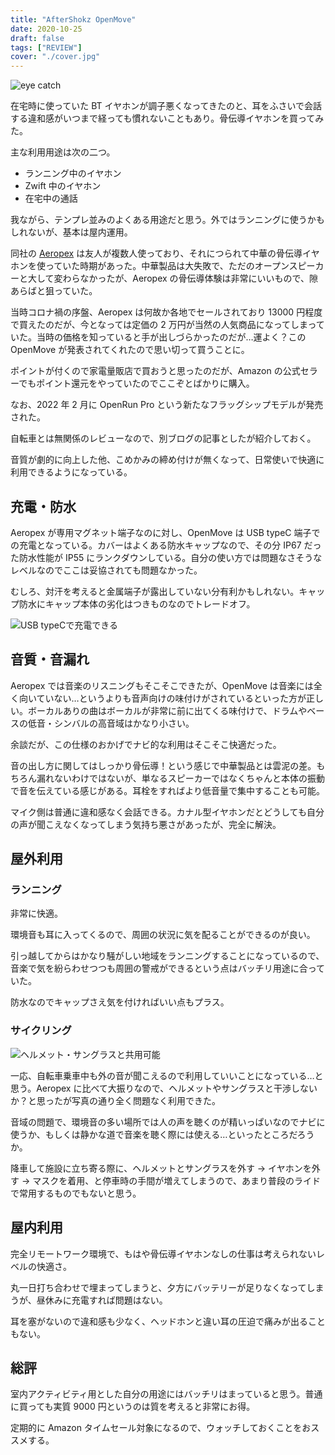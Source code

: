 ```yaml
---
title: "AfterShokz OpenMove"
date: 2020-10-25
draft: false
tags: ["REVIEW"]
cover: "./cover.jpg"
---
```


![eye catch](./cover.jpg)

在宅時に使っていた BT イヤホンが調子悪くなってきたのと、耳をふさいで会話する違和感がいつまで経っても慣れないこともあり。骨伝導イヤホンを買ってみた。

主な利用用途は次の二つ。

- ランニング中のイヤホン
- Zwift 中のイヤホン
- 在宅中の通話

我ながら、テンプレ並みのよくある用途だと思う。外ではランニングに使うかもしれないが、基本は屋内運用。

同社の [Aeropex](https://amzn.to/37BzKGN) は友人が複数人使っており、それにつられて中華の骨伝導イヤホンを使っていた時期があった。中華製品は大失敗で、ただのオープンスピーカーと大して変わらなかったが、Aeropex の骨伝導体験は非常にいいもので、隙あらばと狙っていた。

当時コロナ禍の序盤、Aeropex は何故か各地でセールされており 13000 円程度で買えたのだが、今となっては定価の 2 万円が当然の人気商品になってしまっていた。当時の価格を知っていると手が出しづらかったのだが…運よく？この OpenMove が発表されてくれたので思い切って買うことに。

ポイントが付くので家電量販店で買おうと思ったのだが、Amazon の公式セラーでもポイント還元をやっていたのでここぞとばかりに購入。

<LinkBox isAmazonLink url="https://www.amazon.co.jp/dp/B08CKGR7NN/" />

なお、2022 年 2 月に OpenRun Pro という新たなフラッグシップモデルが発売された。

自転車とは無関係のレビューなので、別ブログの記事としたが紹介しておく。

音質が劇的に向上した他、こめかみの締め付けが無くなって、日常使いで快適に利用できるようになっている。

<LinkBox url="https://gensobunya-tech.hatenablog.com/entry/2022/02/18/233605" />

## 充電・防水

Aeropex が専用マグネット端子なのに対し、OpenMove は USB typeC 端子での充電となっている。カバーはよくある防水キャップなので、その分 IP67 だった防水性能が IP55 にランクダウンしている。自分の使い方では問題なさそうなレベルなのでここは妥協されても問題なかった。

むしろ、対汗を考えると金属端子が露出していない分有利かもしれない。キャップ防水にキャップ本体の劣化はつきものなのでトレードオフ。

![USB typeCで充電できる](./usbc.jpg)

## 音質・音漏れ

Aeropex では音楽のリスニングもそこそこできたが、OpenMove は音楽には全く向いていない…というよりも音声向けの味付けがされているといった方が正しい。ボーカルありの曲はボーカルが非常に前に出てくる味付けで、ドラムやベースの低音・シンバルの高音域はかなり小さい。

余談だが、この仕様のおかげでナビ的な利用はそこそこ快適だった。

音の出し方に関してはしっかり骨伝導！という感じで中華製品とは雲泥の差。もちろん漏れないわけではないが、単なるスピーカーではなくちゃんと本体の振動で音を伝えている感じがある。耳栓をすればより低音量で集中することも可能。

マイク側は普通に違和感なく会話できる。カナル型イヤホンだとどうしても自分の声が聞こえなくなってしまう気持ち悪さがあったが、完全に解決。

## 屋外利用

### ランニング

非常に快適。

環境音も耳に入ってくるので、周囲の状況に気を配ることができるのが良い。

引っ越してからはかなり騒がしい地域をランニングすることになっているので、音楽で気を紛らわせつつも周囲の警戒ができるという点はバッチリ用途に合っていた。

防水なのでキャップさえ気を付ければいい点もプラス。

### サイクリング

![ヘルメット・サングラスと共用可能](./fit.jpg)

一応、自転車乗車中も外の音が聞こえるので利用していいことになっている…と思う。Aeropex に比べて大振りなので、ヘルメットやサングラスと干渉しないか？と思ったが写真の通り全く問題なく利用できた。

音域の問題で、環境音の多い場所では人の声を聴くのが精いっぱいなのでナビに使うか、もしくは静かな道で音楽を聴く際には使える…といったところだろうか。

降車して施設に立ち寄る際に、ヘルメットとサングラスを外す → イヤホンを外す → マスクを着用、と停車時の手間が増えてしまうので、あまり普段のライドで常用するものでもないと思う。

## 屋内利用

完全リモートワーク環境で、もはや骨伝導イヤホンなしの仕事は考えられないレベルの快適さ。

丸一日打ち合わせで埋まってしまうと、夕方にバッテリーが足りなくなってしまうが、昼休みに充電すれば問題はない。

耳を塞がないので違和感も少なく、ヘッドホンと違い耳の圧迫で痛みが出ることもない。

## 総評

室内アクティビティ用とした自分の用途にはバッチリはまっていると思う。普通に買っても実質 9000 円というのは質を考えると非常にお得。

定期的に Amazon タイムセール対象になるので、ウォッチしておくことをおススメする。

<LinkBox isAmazonLink url="https://www.amazon.co.jp/dp/B08CKGR7NN/" />
